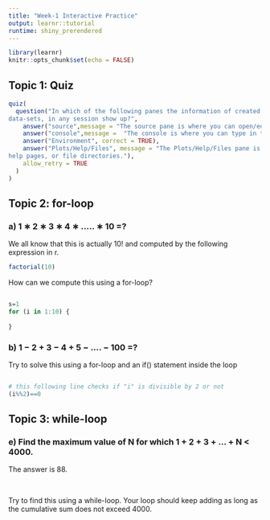 ```yaml
---
title: "Week-1 Interactive Practice"
output: learnr::tutorial
runtime: shiny_prerendered
---
```


```r
library(learnr)
knitr::opts_chunk$set(echo = FALSE)
```


## Topic 1: Quiz




```r
quiz(
  question("In which of the following panes the information of created objects such as scalars, vectors or
data-sets, in any session show up?",
    answer("source",message = "The source pane is where you can open/edit code files and save for future use."),
    answer("console",message =  "The console is where you can type in the codes and where R prints the numeric outputs."),
    answer("Environment", correct = TRUE),
    answer("Plots/Help/Files", message = "The Plots/Help/Files pane is where you can toggle between any graphical output,
help pages, or file directories."),
    allow_retry = TRUE
  )
)
```



## Topic 2: for-loop

### a) 1 ∗ 2 ∗ 3 ∗ 4 ∗ ..... ∗ 10 =?

We all know that this is actually 10! and computed by the following expression in r.
```r
factorial(10)
```

How can we compute this using a for-loop?
```r

```

```r
s=1
for (i in 1:10) {
  
}
```

### b) 1 − 2 + 3 − 4 + 5 − .... − 100 =?

Try to solve this using a for-loop and an if() statement inside the loop

```r

```


```r
# this following line checks if "i" is divisible by 2 or not
(i%%2)==0
```





## Topic 3: while-loop

### e) Find the maximum value of N for which 1 + 2 + 3 + ... + N < 4000.

The answer is 88.

\  


Try to find this using a while-loop. Your loop should keep adding as long as the cumulative sum does not exceed 4000.

```r

```

